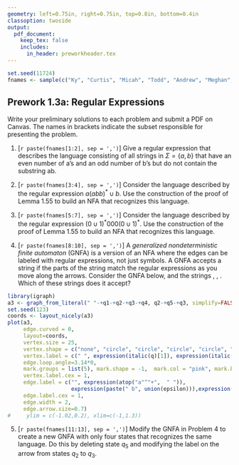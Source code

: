 ```yaml
---
geometry: left=0.75in, right=0.75in, top=0.8in, bottom=0.4in
classoption: twoside
output: 
  pdf_document:
    keep_tex: false
    includes:
      in_header: preworkheader.tex
---
```


```r
set.seed(11724)
fnames <- sample(c("Ky", "Curtis", "Micah", "Todd", "Andrew", "Meghan", "Allie", "David", "Connor", "Levi", "Ben", "Grace", "Joshua"))
```

## Prework 1.3a: Regular Expressions

Write your preliminary solutions to each problem and submit a PDF on Canvas. The names in brackets indicate the subset responsible for presenting the problem.

1. [`r paste(fnames[1:2], sep = ',')`] Give a regular expression that describes the language consisting of all strings in $\Sigma = \{a,b\}$ that have an even number of a's and an odd number of b's but do not contain the substring ab.

2. [`r paste(fnames[3:4], sep = ',')`] Consider the language described by the regular expression $a(abb)^*\cup b$. Use the construction of the proof of Lemma 1.55 to build an NFA that recognizes this language.

3. [`r paste(fnames[5:7], sep = ',')`] Consider the language described by the regular expression $(0\cup 1)^*000(0\cup 1)^*$. Use the construction of the proof of Lemma 1.55 to build an NFA that recognizes this language.

4. [`r paste(fnames[8:10], sep = ',')`] A *generalized nondeterministic finite automaton* (GNFA) is a version of an NFA where the edges can be labeled with regular expressions, not just symbols. A GNFA accepts a string if the parts of the string match the regular expressions as you move along the arrows. Consider the GNFA below, and the strings \texttt{aa}, \texttt{aababaabbb}, \texttt{aaabab}. Which of these strings does it accept?

```r
library(igraph)
a3 <- graph_from_literal(" "-+q1-+q2-+q3-+q4, q2-+q5-+q3, simplify=FALSE)
set.seed(123)
coords <- layout_nicely(a3)
plot(a3, 
     edge.curved = 0, 
     layout=coords,
     vertex.size = 25,
     vertex.shape = c("none", "circle", "circle", "circle", "circle", "circle"),
     vertex.label = c(" ", expression(italic(q)[1]), expression(italic(q)[2]), expression(italic(q)[3]), expression(italic(q)[4]), expression(italic(q)[5])),
     edge.loop.angle=3.14*0,
     mark.groups = list(5), mark.shape = -1,  mark.col = "pink", mark.border = "black",
     vertex.label.cex = 1,
     edge.label = c("", expression(atop("a"^"+",  " ")),
                    expression(paste(" b", union(epsilon))),expression("        ab"^"*"),expression(atop("    ", "        bab")),"\n    a"), 
     edge.label.cex = 1,
     edge.width = 2,
     edge.arrow.size=0.7) 
#     ylim = c(-1.02,0.2), xlim=c(-1,1.3))
```


5. [`r paste(fnames[11:13], sep = ',')`] Modify the GNFA in Problem 4 to create a new GNFA with only four states that recognizes the same language. Do this by deleting state $q_5$ and modifying the label on the arrow from states $q_2$ to $q_3$. 

\medskip
\mbox{}\xrfill[2pt]{1pt}\textsc{\small begin your solutions below this line}\xrfill[2pt]{1pt}\mbox{}

